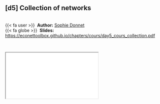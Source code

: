 
::: {.callout-note icon=true appearance="simple"}
## [d5] Collection of networks {.unnumbered}

<br />
{{< fa user >}} &nbsp;**Author:** [Sophie Donnet](https://sophiedonnet.github.io/)<br/>
{{< fa globe >}} &nbsp;**Slides:** <https://econettoolbox.github.io/chapters/cours/day5_cours_collection.pdf>
:::


<br />

<div class="container">
  <iframe class="responsive-iframe" src="cours/day3_cours_SBM_LBM.pdf"></iframe>
</div> 
